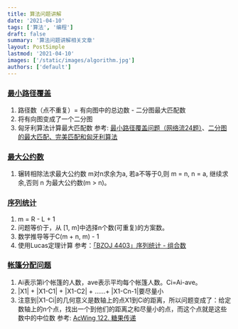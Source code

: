 ```yaml
---
title: 算法问题讲解
date: '2021-04-10'
tags: ['算法', '编程']
draft: false
summary: '算法问题讲解相关文章'
layout: PostSimple
lastmod: '2021-04-10'
images: ['/static/images/algorithm.jpg']
authors: ['default']
---
```


### [最小路径覆盖](https://judge.fineres.com/problem/43)
1. 路径数（点不重复）= 有向图中的总边数 - 二分图最大匹配数
2. 将有向图变成了一个二分图
3. 匈牙利算法计算最大匹配数
参考: [最小路径覆盖问题（网络流24题）](https://www.cnblogs.com/BCOI/p/8620330.html)、[二分图的最大匹配、完美匹配和匈牙利算法](https://www.renfei.org/blog/bipartite-matching.html)
### [最大公约数](https://judge.fineres.com/problem/44)
1. 辗转相除法求最大公约数
m对n求余为a, 若a不等于0,则 m = n, n = a, 继续求余,否则 n 为最大公约数(m > n)。
### [序列统计](https://judge.fineres.com/problem/50)
1. m = R - L + 1
2. 问题等价于，从 [1, m]中选择n个数(可重复)的方案数。
3. 数学推导等于C(m + n, m) - 1  
4. 使用Lucas定理计算
参考：[「BZOJ 4403」序列统计 - 组合数](https://oi.men.ci/bzoj-4403/)
### 
### [帐篷分配问题](https://judge.fineres.com/problem/65)
1. Ai表示第i个帐篷的人数，ave表示平均每个帐篷人数。Ci=Ai-ave。
2. |X1| + |X1-C1| + |X1-C2| + ……+ |X1-Cn-1|要尽量小
3. 注意到|X1-Ci|的几何意义是数轴上的点X1到Ci的距离，所以问题变成了：给定数轴上的n个点，找出一个到他们的距离之和尽量小的点，而这个点就是这些数中的中位数
参考: [AcWing 122. 糖果传递](https://www.acwing.com/solution/content/955/)







